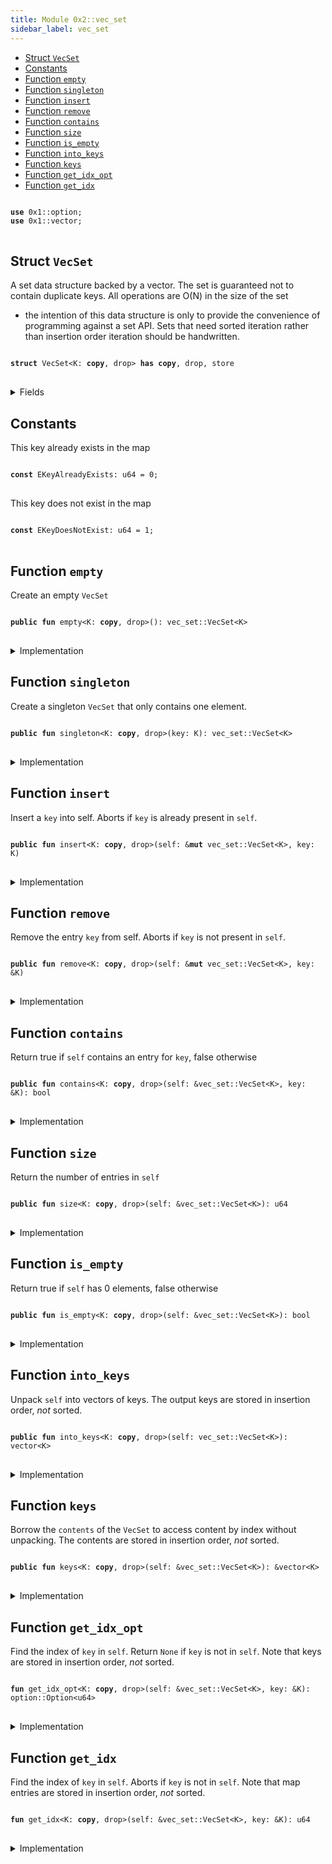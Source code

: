 ```yaml
---
title: Module 0x2::vec_set
sidebar_label: vec_set
---
```


<Link id="0x2_vec_set"/>


-  [Struct `VecSet`](#0x2_vec_set_VecSet)
-  [Constants](#@Constants_0)
-  [Function `empty`](#0x2_vec_set_empty)
-  [Function `singleton`](#0x2_vec_set_singleton)
-  [Function `insert`](#0x2_vec_set_insert)
-  [Function `remove`](#0x2_vec_set_remove)
-  [Function `contains`](#0x2_vec_set_contains)
-  [Function `size`](#0x2_vec_set_size)
-  [Function `is_empty`](#0x2_vec_set_is_empty)
-  [Function `into_keys`](#0x2_vec_set_into_keys)
-  [Function `keys`](#0x2_vec_set_keys)
-  [Function `get_idx_opt`](#0x2_vec_set_get_idx_opt)
-  [Function `get_idx`](#0x2_vec_set_get_idx)


<pre>
<code>
<b>use</b> <Link to="../move-stdlib/option#0x1_option">0x1::option</Link>;
<b>use</b> <Link to="../move-stdlib/vector#0x1_vector">0x1::vector</Link>;
</code>
</pre>



<Link id="0x2_vec_set_VecSet"></Link>

## Struct `VecSet`

A set data structure backed by a vector. The set is guaranteed not to
contain duplicate keys. All operations are O(N) in the size of the set
- the intention of this data structure is only to provide the convenience
of programming against a set API. Sets that need sorted iteration rather
than insertion order iteration should be handwritten.


<pre>
<code>
<b>struct</b> <Link to="../iota-framework/vec_set#0x2_vec_set_VecSet">VecSet</Link>&lt;K: <b>copy</b>, drop&gt; <b>has</b> <b>copy</b>, drop, store
</code>
</pre>



<details>
<summary>Fields</summary>


<dl>
<dt>
<code>contents: <Link to="../move-stdlib/vector#0x1_vector">vector</Link>&lt;K&gt;</code>
</dt>
<dd>

</dd>
</dl>


</details>

<Link id="@Constants_0"></Link>

## Constants


<Link id="0x2_vec_set_EKeyAlreadyExists"></Link>

This key already exists in the map


<pre>
<code>
<b>const</b> <Link to="../iota-framework/vec_set#0x2_vec_set_EKeyAlreadyExists">EKeyAlreadyExists</Link>: u64 = 0;
</code>
</pre>



<Link id="0x2_vec_set_EKeyDoesNotExist"></Link>

This key does not exist in the map


<pre>
<code>
<b>const</b> <Link to="../iota-framework/vec_set#0x2_vec_set_EKeyDoesNotExist">EKeyDoesNotExist</Link>: u64 = 1;
</code>
</pre>



<Link id="0x2_vec_set_empty"></Link>

## Function `empty`

Create an empty <code><Link to="../iota-framework/vec_set#0x2_vec_set_VecSet">VecSet</Link></code>


<pre>
<code>
<b>public</b> <b>fun</b> <Link to="../iota-framework/vec_set#0x2_vec_set_empty">empty</Link>&lt;K: <b>copy</b>, drop&gt;(): <Link to="../iota-framework/vec_set#0x2_vec_set_VecSet">vec_set::VecSet</Link>&lt;K&gt;
</code>
</pre>



<details>
<summary>Implementation</summary>


<pre>
<code>
<b>public</b> <b>fun</b> <Link to="../iota-framework/vec_set#0x2_vec_set_empty">empty</Link>&lt;K: <b>copy</b> + drop&gt;(): <Link to="../iota-framework/vec_set#0x2_vec_set_VecSet">VecSet</Link>&lt;K&gt; \{
    <Link to="../iota-framework/vec_set#0x2_vec_set_VecSet">VecSet</Link> \{ contents: <Link to="../move-stdlib/vector#0x1_vector">vector</Link>[] }
}
</code>
</pre>



</details>

<Link id="0x2_vec_set_singleton"></Link>

## Function `singleton`

Create a singleton <code><Link to="../iota-framework/vec_set#0x2_vec_set_VecSet">VecSet</Link></code> that only contains one element.


<pre>
<code>
<b>public</b> <b>fun</b> <Link to="../iota-framework/vec_set#0x2_vec_set_singleton">singleton</Link>&lt;K: <b>copy</b>, drop&gt;(key: K): <Link to="../iota-framework/vec_set#0x2_vec_set_VecSet">vec_set::VecSet</Link>&lt;K&gt;
</code>
</pre>



<details>
<summary>Implementation</summary>


<pre>
<code>
<b>public</b> <b>fun</b> <Link to="../iota-framework/vec_set#0x2_vec_set_singleton">singleton</Link>&lt;K: <b>copy</b> + drop&gt;(key: K): <Link to="../iota-framework/vec_set#0x2_vec_set_VecSet">VecSet</Link>&lt;K&gt; \{
    <Link to="../iota-framework/vec_set#0x2_vec_set_VecSet">VecSet</Link> \{ contents: <Link to="../move-stdlib/vector#0x1_vector">vector</Link>[key] }
}
</code>
</pre>



</details>

<Link id="0x2_vec_set_insert"></Link>

## Function `insert`

Insert a <code>key</code> into self.
Aborts if <code>key</code> is already present in <code>self</code>.


<pre>
<code>
<b>public</b> <b>fun</b> <Link to="../iota-framework/vec_set#0x2_vec_set_insert">insert</Link>&lt;K: <b>copy</b>, drop&gt;(self: &<b>mut</b> <Link to="../iota-framework/vec_set#0x2_vec_set_VecSet">vec_set::VecSet</Link>&lt;K&gt;, key: K)
</code>
</pre>



<details>
<summary>Implementation</summary>


<pre>
<code>
<b>public</b> <b>fun</b> <Link to="../iota-framework/vec_set#0x2_vec_set_insert">insert</Link>&lt;K: <b>copy</b> + drop&gt;(self: &<b>mut</b> <Link to="../iota-framework/vec_set#0x2_vec_set_VecSet">VecSet</Link>&lt;K&gt;, key: K) \{
    <b>assert</b>!(!self.<Link to="../iota-framework/vec_set#0x2_vec_set_contains">contains</Link>(&key), <Link to="../iota-framework/vec_set#0x2_vec_set_EKeyAlreadyExists">EKeyAlreadyExists</Link>);
    self.contents.push_back(key)
}
</code>
</pre>



</details>

<Link id="0x2_vec_set_remove"></Link>

## Function `remove`

Remove the entry <code>key</code> from self. Aborts if <code>key</code> is not present in <code>self</code>.


<pre>
<code>
<b>public</b> <b>fun</b> <Link to="../iota-framework/vec_set#0x2_vec_set_remove">remove</Link>&lt;K: <b>copy</b>, drop&gt;(self: &<b>mut</b> <Link to="../iota-framework/vec_set#0x2_vec_set_VecSet">vec_set::VecSet</Link>&lt;K&gt;, key: &K)
</code>
</pre>



<details>
<summary>Implementation</summary>


<pre>
<code>
<b>public</b> <b>fun</b> <Link to="../iota-framework/vec_set#0x2_vec_set_remove">remove</Link>&lt;K: <b>copy</b> + drop&gt;(self: &<b>mut</b> <Link to="../iota-framework/vec_set#0x2_vec_set_VecSet">VecSet</Link>&lt;K&gt;, key: &K) \{
    <b>let</b> idx = <Link to="../iota-framework/vec_set#0x2_vec_set_get_idx">get_idx</Link>(self, key);
    self.contents.<Link to="../iota-framework/vec_set#0x2_vec_set_remove">remove</Link>(idx);
}
</code>
</pre>



</details>

<Link id="0x2_vec_set_contains"></Link>

## Function `contains`

Return true if <code>self</code> contains an entry for <code>key</code>, false otherwise


<pre>
<code>
<b>public</b> <b>fun</b> <Link to="../iota-framework/vec_set#0x2_vec_set_contains">contains</Link>&lt;K: <b>copy</b>, drop&gt;(self: &<Link to="../iota-framework/vec_set#0x2_vec_set_VecSet">vec_set::VecSet</Link>&lt;K&gt;, key: &K): bool
</code>
</pre>



<details>
<summary>Implementation</summary>


<pre>
<code>
<b>public</b> <b>fun</b> <Link to="../iota-framework/vec_set#0x2_vec_set_contains">contains</Link>&lt;K: <b>copy</b> + drop&gt;(self: &<Link to="../iota-framework/vec_set#0x2_vec_set_VecSet">VecSet</Link>&lt;K&gt;, key: &K): bool \{
    <Link to="../iota-framework/vec_set#0x2_vec_set_get_idx_opt">get_idx_opt</Link>(self, key).is_some()
}
</code>
</pre>



</details>

<Link id="0x2_vec_set_size"></Link>

## Function `size`

Return the number of entries in <code>self</code>


<pre>
<code>
<b>public</b> <b>fun</b> <Link to="../iota-framework/vec_set#0x2_vec_set_size">size</Link>&lt;K: <b>copy</b>, drop&gt;(self: &<Link to="../iota-framework/vec_set#0x2_vec_set_VecSet">vec_set::VecSet</Link>&lt;K&gt;): u64
</code>
</pre>



<details>
<summary>Implementation</summary>


<pre>
<code>
<b>public</b> <b>fun</b> <Link to="../iota-framework/vec_set#0x2_vec_set_size">size</Link>&lt;K: <b>copy</b> + drop&gt;(self: &<Link to="../iota-framework/vec_set#0x2_vec_set_VecSet">VecSet</Link>&lt;K&gt;): u64 \{
    self.contents.length()
}
</code>
</pre>



</details>

<Link id="0x2_vec_set_is_empty"></Link>

## Function `is_empty`

Return true if <code>self</code> has 0 elements, false otherwise


<pre>
<code>
<b>public</b> <b>fun</b> <Link to="../iota-framework/vec_set#0x2_vec_set_is_empty">is_empty</Link>&lt;K: <b>copy</b>, drop&gt;(self: &<Link to="../iota-framework/vec_set#0x2_vec_set_VecSet">vec_set::VecSet</Link>&lt;K&gt;): bool
</code>
</pre>



<details>
<summary>Implementation</summary>


<pre>
<code>
<b>public</b> <b>fun</b> <Link to="../iota-framework/vec_set#0x2_vec_set_is_empty">is_empty</Link>&lt;K: <b>copy</b> + drop&gt;(self: &<Link to="../iota-framework/vec_set#0x2_vec_set_VecSet">VecSet</Link>&lt;K&gt;): bool \{
    <Link to="../iota-framework/vec_set#0x2_vec_set_size">size</Link>(self) == 0
}
</code>
</pre>



</details>

<Link id="0x2_vec_set_into_keys"></Link>

## Function `into_keys`

Unpack <code>self</code> into vectors of keys.
The output keys are stored in insertion order, *not* sorted.


<pre>
<code>
<b>public</b> <b>fun</b> <Link to="../iota-framework/vec_set#0x2_vec_set_into_keys">into_keys</Link>&lt;K: <b>copy</b>, drop&gt;(self: <Link to="../iota-framework/vec_set#0x2_vec_set_VecSet">vec_set::VecSet</Link>&lt;K&gt;): <Link to="../move-stdlib/vector#0x1_vector">vector</Link>&lt;K&gt;
</code>
</pre>



<details>
<summary>Implementation</summary>


<pre>
<code>
<b>public</b> <b>fun</b> <Link to="../iota-framework/vec_set#0x2_vec_set_into_keys">into_keys</Link>&lt;K: <b>copy</b> + drop&gt;(self: <Link to="../iota-framework/vec_set#0x2_vec_set_VecSet">VecSet</Link>&lt;K&gt;): <Link to="../move-stdlib/vector#0x1_vector">vector</Link>&lt;K&gt; \{
    <b>let</b> <Link to="../iota-framework/vec_set#0x2_vec_set_VecSet">VecSet</Link> \{ contents } = self;
    contents
}
</code>
</pre>



</details>

<Link id="0x2_vec_set_keys"></Link>

## Function `keys`

Borrow the <code>contents</code> of the <code><Link to="../iota-framework/vec_set#0x2_vec_set_VecSet">VecSet</Link></code> to access content by index
without unpacking. The contents are stored in insertion order,
*not* sorted.


<pre>
<code>
<b>public</b> <b>fun</b> <Link to="../iota-framework/vec_set#0x2_vec_set_keys">keys</Link>&lt;K: <b>copy</b>, drop&gt;(self: &<Link to="../iota-framework/vec_set#0x2_vec_set_VecSet">vec_set::VecSet</Link>&lt;K&gt;): &<Link to="../move-stdlib/vector#0x1_vector">vector</Link>&lt;K&gt;
</code>
</pre>



<details>
<summary>Implementation</summary>


<pre>
<code>
<b>public</b> <b>fun</b> <Link to="../iota-framework/vec_set#0x2_vec_set_keys">keys</Link>&lt;K: <b>copy</b> + drop&gt;(self: &<Link to="../iota-framework/vec_set#0x2_vec_set_VecSet">VecSet</Link>&lt;K&gt;): &<Link to="../move-stdlib/vector#0x1_vector">vector</Link>&lt;K&gt; \{
    &self.contents
}
</code>
</pre>



</details>

<Link id="0x2_vec_set_get_idx_opt"></Link>

## Function `get_idx_opt`

Find the index of <code>key</code> in <code>self</code>. Return <code>None</code> if <code>key</code> is not in <code>self</code>.
Note that keys are stored in insertion order, *not* sorted.


<pre>
<code>
<b>fun</b> <Link to="../iota-framework/vec_set#0x2_vec_set_get_idx_opt">get_idx_opt</Link>&lt;K: <b>copy</b>, drop&gt;(self: &<Link to="../iota-framework/vec_set#0x2_vec_set_VecSet">vec_set::VecSet</Link>&lt;K&gt;, key: &K): <Link to="../move-stdlib/option#0x1_option_Option">option::Option</Link>&lt;u64&gt;
</code>
</pre>



<details>
<summary>Implementation</summary>


<pre>
<code>
<b>fun</b> <Link to="../iota-framework/vec_set#0x2_vec_set_get_idx_opt">get_idx_opt</Link>&lt;K: <b>copy</b> + drop&gt;(self: &<Link to="../iota-framework/vec_set#0x2_vec_set_VecSet">VecSet</Link>&lt;K&gt;, key: &K): Option&lt;u64&gt; \{
    <b>let</b> <b>mut</b> i = 0;
    <b>let</b> n = <Link to="../iota-framework/vec_set#0x2_vec_set_size">size</Link>(self);
    <b>while</b> (i &lt; n) \{
        <b>if</b> (&self.contents[i] == key) \{
            <b>return</b> <Link to="../move-stdlib/option#0x1_option_some">option::some</Link>(i)
        };
        i = i + 1;
    };
    <Link to="../move-stdlib/option#0x1_option_none">option::none</Link>()
}
</code>
</pre>



</details>

<Link id="0x2_vec_set_get_idx"></Link>

## Function `get_idx`

Find the index of <code>key</code> in <code>self</code>. Aborts if <code>key</code> is not in <code>self</code>.
Note that map entries are stored in insertion order, *not* sorted.


<pre>
<code>
<b>fun</b> <Link to="../iota-framework/vec_set#0x2_vec_set_get_idx">get_idx</Link>&lt;K: <b>copy</b>, drop&gt;(self: &<Link to="../iota-framework/vec_set#0x2_vec_set_VecSet">vec_set::VecSet</Link>&lt;K&gt;, key: &K): u64
</code>
</pre>



<details>
<summary>Implementation</summary>


<pre>
<code>
<b>fun</b> <Link to="../iota-framework/vec_set#0x2_vec_set_get_idx">get_idx</Link>&lt;K: <b>copy</b> + drop&gt;(self: &<Link to="../iota-framework/vec_set#0x2_vec_set_VecSet">VecSet</Link>&lt;K&gt;, key: &K): u64 \{
    <b>let</b> idx_opt = <Link to="../iota-framework/vec_set#0x2_vec_set_get_idx_opt">get_idx_opt</Link>(self, key);
    <b>assert</b>!(idx_opt.is_some(), <Link to="../iota-framework/vec_set#0x2_vec_set_EKeyDoesNotExist">EKeyDoesNotExist</Link>);
    idx_opt.destroy_some()
}
</code>
</pre>



</details>
